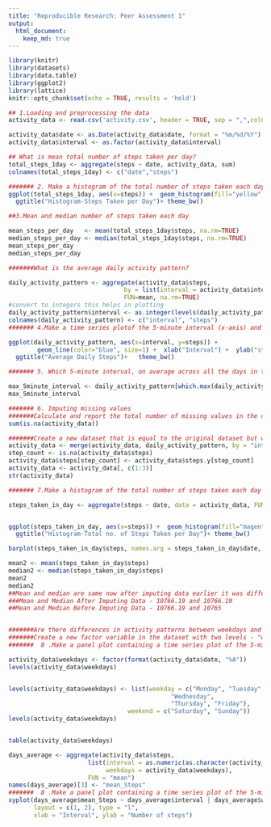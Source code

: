 ---
title: "Reproducible Research: Peer Assessment 1"
output: 
  html_document:
    keep_md: true
---

```{r setup, include=FALSE}
library(knitr)
library(datasets)
library(data.table)
library(ggplot2)
library(lattice)
knitr::opts_chunk$set(echo = TRUE, results = 'hold')
```



```{r}
## 1.Loading and preprocessing the data
activity_data <- read.csv('activity.csv', header = TRUE, sep = ",",colClasses=c("numeric", "character", "numeric"))

activity_data$date <- as.Date(activity_data$date, format = "%m/%d/%Y")
activity_data$interval <- as.factor(activity_data$interval)

## What is mean total number of steps taken per day?
total_steps_1day <- aggregate(steps ~ date, activity_data, sum)
colnames(total_steps_1day) <- c("date","steps")

####### 2. Make a histogram of the total number of steps taken each day
ggplot(total_steps_1day, aes(x=steps)) +  geom_histogram(fill="yellow",binwidth = 1000) +  xlab("Steps per Day") +  ylab("Count in a day") +
  ggtitle("Histogram-Steps Taken per Day")+ theme_bw() 

##3.Mean and median number of steps taken each day

mean_steps_per_day   <- mean(total_steps_1day$steps, na.rm=TRUE)
median_steps_per_day <- median(total_steps_1day$steps, na.rm=TRUE)
mean_steps_per_day
median_steps_per_day

#######What is the average daily activity pattern?

daily_activity_pattern <- aggregate(activity_data$steps, 
                                by = list(interval = activity_data$interval),
                                FUN=mean, na.rm=TRUE)
#convert to integers this helps in plotting
daily_activity_pattern$interval <- as.integer(levels(daily_activity_pattern$interval)[daily_activity_pattern$interval])
colnames(daily_activity_pattern) <- c("interval", "steps")
####### 4.Make a time series plotof the 5-minute interval (x-axis) and the average number of steps taken, averaged across all days 

ggplot(daily_activity_pattern, aes(x=interval, y=steps)) +   
        geom_line(color="blue", size=1) +  xlab("Interval") +  ylab("steps_count") +
  ggtitle("Average Daily Steps")+   theme_bw()

####### 5. Which 5-minute interval, on average across all the days in the dataset, contains the maximum number of steps?

max_5minute_interval <- daily_activity_pattern[which.max(daily_activity_pattern$steps),]
max_5minute_interval

####### 6. Imputing missing values
#######Calculate and report the total number of missing values in the dataset 
sum(is.na(activity_data))

#######Create a new dataset that is equal to the original dataset but with the missing data filled in.Means for the 5-minute intervals are used as fillers for missing values.
activity_data <- merge(activity_data, daily_activity_pattern, by = "interval", suffixes = c("", ".y"))
step_count <- is.na(activity_data$steps)
activity_data$steps[step_count] <- activity_data$steps.y[step_count]
activity_data <- activity_data[, c(1:3)]
str(activity_data)

####### 7.Make a histogram of the total number of steps taken each day and Calculate and report the mean and median total number of steps taken per day. Do these values differ from the estimates from the first part of the assignment? What is the impact of imputing missing data on the estimates of the total daily number of steps?

steps_taken_in_day <- aggregate(steps ~ date, data = activity_data, FUN = sum)


ggplot(steps_taken_in_day, aes(x=steps)) +  geom_histogram(fill="magenta",binwidth = 1000) +  xlab("Steps per Day") +  ylab("Count in a day") +
  ggtitle("Histogram-Total no. of Steps Taken per Day")+ theme_bw() 

barplot(steps_taken_in_day$steps, names.arg = steps_taken_in_day$date, xlab = "date", ylab = "steps")

mean2 <- mean(steps_taken_in_day$steps)
median2 <- median(steps_taken_in_day$steps)
mean2
median2
##Mean and median are same now after imputing data earlier it was different
###Mean and Median After Imputing Data - 10766.19 and 10766.19
##Mean and Median Before Imputing Data - 10766.19 and 10765 


#######Are there differences in activity patterns between weekdays and weekends?
#######Create a new factor variable in the dataset with two levels - "weekday" and "weekend" indicating whether a given date is a weekday or weekend day.
#######  8 .Make a panel plot containing a time series plot of the 5-minute interval (x-axis) and the average number of steps taken, averaged across all weekday days or weekend days (y-axis).

activity_data$weekdays <- factor(format(activity_data$date, "%A"))
levels(activity_data$weekdays)


levels(activity_data$weekdays) <- list(weekday = c("Monday", "Tuesday",
                                             "Wednesday", 
                                             "Thursday", "Friday"),
                                 weekend = c("Saturday", "Sunday"))
levels(activity_data$weekdays)


table(activity_data$weekdays)

days_average <- aggregate(activity_data$steps, 
                      list(interval = as.numeric(as.character(activity_data$interval)), 
                           weekdays = activity_data$weekdays),
                      FUN = "mean")
names(days_average)[3] <- "mean_Steps"
#######  8 .Make a panel plot containing a time series plot of the 5-minute interval (x-axis) and the average number of steps taken, averaged across all weekday days or weekend days (y-axis).
xyplot(days_average$mean_Steps ~ days_average$interval | days_average$weekdays, 
       layout = c(1, 2), type = "l", 
       xlab = "Interval", ylab = "Number of steps")


```



